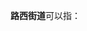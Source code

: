 '''路西街道'''可以指：
{{PRC admin/disambig|14/07/02/005/000|14/10/81/002/000}}
{{disambig|cat=四字乡级行政区划消歧义}}